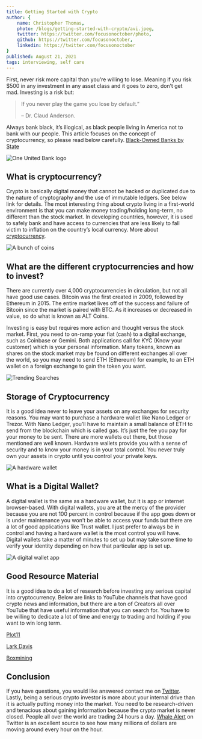 ```yaml
---
title: Getting Started with Crypto
author: {
	name: Christopher Thomas,
	photo: /blogs/getting-started-with-crypto/avi.jpeg,
	twitter: https://twitter.com/focusonoctober/photo,
	github: https://twitter.com/focusonoctober,
	linkedin: https://twitter.com/focusonoctober
}
published: August 21, 2021
tags: interviewing, self care
---
```


First, never risk more capital than you’re willing to lose. Meaning if you risk $500 in any investment in any asset class and it goes to zero, don’t get mad.
Investing is a risk but:

> If you never play the game you lose by default.”
>
> – Dr. Claud Anderson.

Always bank black, it’s illogical, as black people living in America not to bank with our people. This article focuses on the concept of cryptocurrency, so please read below carefully.
[Black-Owned Banks by State](https://www.investopedia.com/black-owned-banks-by-state-5024944)

![One United Bank logo](/blogs/getting-started-with-crypto/one-united-bank.png)

## What is cryptocurrency?

Crypto is basically digital money that cannot be hacked or duplicated due to the nature of cryptography and the use of immutable ledgers.
See below link for details. The most interesting thing about crypto living in a first-world environment is that you can make money trading/holding long-term, no different than the stock market.
In developing countries, however, it is used to safely bank and have access to currencies that are less likely to fall victim to inflation on the country’s local currency. More about [cryptocurrency](https://www.investopedia.com/terms/c/cryptocurrency.asp).

![A bunch of coins](/blogs/getting-started-with-crypto/coins.png)

## What are the different cryptocurrencies and how to invest?

There are currently over 4,000 cryptocurrencies in circulation, but not all have good use cases. Bitcoin was the first created in 2009, followed by Ethereum in 2015.
The entire market lives off of the success and failure of Bitcoin since the market is paired with BTC. As it increases or decreased in value, so do what is known as ALT Coins.

Investing is easy but requires more action and thought versus the stock market. First, you need to on-ramp your fiat (cash) to a digital exchange, such as Coinbase or Gemini.
Both applications call for KYC (Know your customer) which is your personal information. Many tokens, known as shares on the stock market may be found on different exchanges all over the world,
so you may need to send ETH (Ethereum) for example, to an ETH wallet on a foreign exchange to gain the token you want.

![Trending Searches](/blogs/getting-started-with-crypto/trending-searches.png)

## Storage of Cryptocurrency

It is a good idea never to leave your assets on any exchanges for security reasons. You may want to purchase a hardware wallet like Nano Ledger or Trezor. With Nano Ledger, you’ll have to maintain
a small balance of ETH to send from the blockchain which is called gas. It’s just the fee you pay for your money to be sent. There are more wallets out there, but those mentioned are well known.
Hardware wallets provide you with a sense of security and to know your money is in your total control. You never truly own your assets in crypto until you control your private keys.

![A hardware wallet](/blogs/getting-started-with-crypto/hardware-wallet.png)

## What is a Digital Wallet?

A digital wallet is the same as a hardware wallet, but it is app or internet browser-based. With digital wallets, you are at the mercy of the provider because you are not 100 percent in control
because if the app goes down or is under maintenance you won’t be able to access your funds but there are a lot of good applications like Trust wallet. I just prefer to always be in control and
having a hardware wallet is the most control you will have. Digital wallets take a matter of minutes to set up but may take some time to verify your identity depending on how that particular app is set up.

![A digital wallet app](/blogs/getting-started-with-crypto/digital-wallet.png)

## Good Resource Material

It is a good idea to do a lot of research before investing any serious capital into cryptocurrency. Below are links to YouTube channels that have good crypto news and information, but there are a
ton of Creators all over YouTube that have useful information that you can search for. You have to be willing to dedicate a lot of time and energy to trading and holding if you want to win long term.

[Plot11](https://www.youtube.com/c/Plot11documentaries/videos)

[Lark Davis](https://www.youtube.com/user/larksongbird01/videos)

[Boxmining](https://www.youtube.com/channel/UCxODjeUwZHk3p-7TU-IsDOA/videos)

## Conclusion

If you have questions, you would like answered contact me on [Twitter](https://twitter.com/focusonoctober). Lastly, being a serious crypto investor is more about your internal drive than it is actually
putting money into the market. You need to be research-driven and tenacious about gaining information because the crypto market is never closed. People all over the world are trading 24 hours a day.
[Whale Alert](https://twitter.com/whale_alert) on Twitter is an excellent source to see how many millions of dollars are moving around every hour on the hour.
